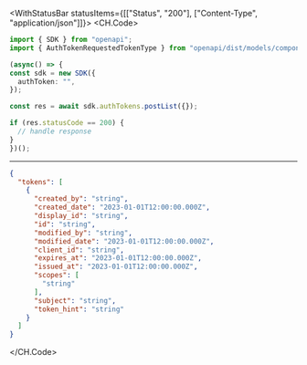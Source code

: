 

<WithStatusBar statusItems={[["Status", "200"], ["Content-Type", "application/json"]]}>
  <CH.Code>
  ```typescript PostList.ts
  import { SDK } from "openapi";
import { AuthTokenRequestedTokenType } from "openapi/dist/models/components";

(async() => {
  const sdk = new SDK({
    authToken: "",
  });

  const res = await sdk.authTokens.postList({});

  if (res.statusCode == 200) {
    // handle response
  }
})();
  ```
  ---

  ```json Example Response
  {
    "tokens": [
      {
        "created_by": "string",
        "created_date": "2023-01-01T12:00:00.000Z",
        "display_id": "string",
        "id": "string",
        "modified_by": "string",
        "modified_date": "2023-01-01T12:00:00.000Z",
        "client_id": "string",
        "expires_at": "2023-01-01T12:00:00.000Z",
        "issued_at": "2023-01-01T12:00:00.000Z",
        "scopes": [
          "string"
        ],
        "subject": "string",
        "token_hint": "string"
      }
    ]
  }
  ```
  </CH.Code>
</WithStatusBar>
